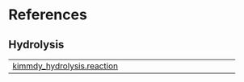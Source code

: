 # References {.doc .doc-index}

## Hydrolysis

| | |
| --- | --- |
| [kimmdy_hydrolysis.reaction](kimmdy_hydrolysis.reaction.qmd#kimmdy_hydrolysis.reaction) |  |